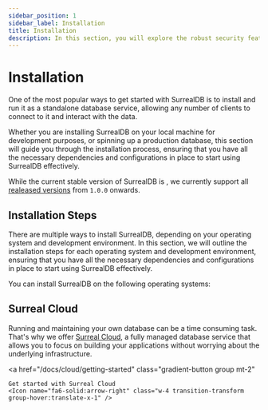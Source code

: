 ```yaml
---
sidebar_position: 1
sidebar_label: Installation
title: Installation
description: In this section, you will explore the robust security features and best practices that SurrealDB offers to protect your data and ensure the integrity of your applications.
---
```






# Installation

One of the most popular ways to get started with SurrealDB is to install and run it as a standalone database service, allowing any number of clients to connect to it and interact with the data.

Whether you are installing SurrealDB on your local machine for development purposes, or spinning up a production database, this section will guide you through the installation process, ensuring that you have all the necessary dependencies and configurations in place to start using SurrealDB effectively.

While the current stable version of SurrealDB is <a href='/releases'> <Version /> </a>, we currently support all [realeased versions](/releases) from `1.0.0` onwards.

## Installation Steps

There are multiple ways to install SurrealDB, depending on your operating system and development environment. In this section, we will outline the installation steps for each operating system and development environment, ensuring that you have all the necessary dependencies and configurations in place to start using SurrealDB effectively.

You can install SurrealDB on the following operating systems:

<Boxes wider columns={3} class="pt-2">
	<IconBox
		title="MacOS"
		href="/docs/surrealdb/installation/macos"
		icon={{ light: AppleLightLogo, dark: AppleDarkLogo }}
	/>
	<IconBox
		title="Windows"
		href="/docs/surrealdb/installation/windows"
		icon={{ light: WindowsLightLogo, dark: WindowsDarkLogo }}
	/>
	<IconBox
		title="Linux"
		href="/docs/surrealdb/installation/linux"
		icon={{ light: LinuxLightLogo, dark: LinuxDarkLogo }}
	/>
</Boxes>

## Surreal Cloud

Running and maintaining your own database can be a time consuming task. That's why we offer [Surreal Cloud](/docs/cloud), a fully managed database service that allows you to focus on building your applications without worrying about the underlying infrastructure. 

<a
	href="/docs/cloud/getting-started"
	class="gradient-button group mt-2"
>
	Get started with Surreal Cloud
	<Icon name="fa6-solid:arrow-right" class="w-4 transition-transform group-hover:translate-x-1" />
</a>
